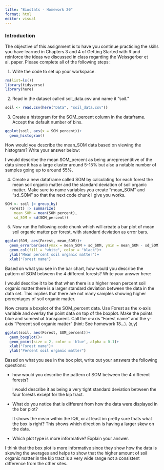 ```yaml
---
title: "Biostats - Homework 20"
format: html
editor: visual
---
```


### Introduction

The objective of this assignment is to have you continue practicing the skills you have learned in Chapters 3 and 4 of Getting Started with R and reinforce the ideas we discussed in class regarding the Weissgerber et al. paper. Please complete all of the following steps:

1.  Write the code to set up your workspace.

```r
rm(list=ls())
library(tidyverse)
library(here)
```

2.  Read in the dataset called soil_data.csv and name it "soil."

```r
soil <- read.csv(here("Data", "soil_data.csv"))
```

3.  Create a histogram for the SOM_percent column in the dataframe. Accept the default number of bins.

```r
ggplot(soil, aes(x = SOM_percent))+
  geom_histogram()
```

How would you describe the mean_SOM data based on viewing the histogram? Write your answer below:

I would describe the mean SOM_percent as being unrepresentitive of the data since it has a large cluster around 5-15% but also a notable number of samples going up to around 55%.

4.  Create a new dataframe called SOM by calculating for each forest the mean soil organic matter and the standard deviation of soil organic matter. Make sure to name variables you create "mean_SOM" and "sd_SOM" so that the next code chunk I give you works.

```r
SOM <- soil |> group_by(
  Forest) |> summarize(
    mean_SOM = mean(SOM_percent),
    sd_SOM = sd(SOM_percent))
```

5.  Now run the following code chunk which will create a bar plot of mean soil organic matter per forest, with standard deviation as error bars.

```r
ggplot(SOM, aes(Forest, mean_SOM))+
  geom_errorbar(aes(ymax = mean_SOM + sd_SOM, ymin = mean_SOM - sd_SOM), width = 0.2)+
  geom_col(fill = "white", color = "black")+
  ylab("Mean percent soil organic matter")+
  xlab("Forest name")
```

Based on what you see in the bar chart, how would you describe the pattern of SOM between the 4 different forests? Write your answer here:

I would describe it to be that when there is a higher mean percent soil organic matter there is a larger standard deviation between the data in the data set. This implies that there are not many samples showing higher percentages of soil organic matter.

Now create a boxplot of the SOM_percent data. Use Forest as the x-axis variable and overlay the point data on top of the boxplot. Make the points blue and somewhat transparent. Call the x-axis "Forest name" and the y-axis "Percent soil organic matter" (hint: See homework 18...). (x,y)

```r
ggplot(soil, aes(Forest, SOM_percent))+
  geom_boxplot()+
  geom_point(size = 2, color = 'blue', alpha = 0.1)+
  xlab("Forest name")+
  ylab("Percent soil organic matter")


```

Based on what you see in the box plot, write out your answers the following questions:

-   how would you describe the pattern of SOM between the 4 different forests?

    I would describe it as being a very tight standard deviation between the four forests except for the kip tract.

-   What do you notice that is different from how the data were displayed in the bar plot?

    It shows the mean within the IQR, or at least im pretty sure thats what the box is right? This shows which direction is having a larger skew on the data.

-   Which plot type is more informative? Explain your answer.

I think that the box plot is more informative since they show how the data is skewing the averages and helps to show that the higher amount of soil organic matter in the kip tract is a very wide range not a consistent difference from the other sites.
